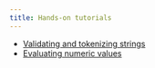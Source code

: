 ```yaml
---
title: Hands-on tutorials
---
```





- [Validating and tokenizing strings](./tokens.qmd)
- [Evaluating numeric values](./numbers.qmd)

